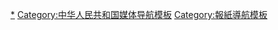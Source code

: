 {{Navbox
|name=机关报
|title=[[中华人民共和国]]中央级、省部级（含各民主党派中央）[[机关报]]
|titlestyle=
|image=
|style=text-align:left;
|bodyclass=hlist
|state=collapsed
|groupstyle=text-align:center;

|group1=[[中国共产党中央委员会|中共中央]]
|list1=
* [[人民日报]]
* [[光明日报]]
* [[经济日报 (中国大陆)|经济日报]]
|group2=[[中共中央直属机构]]
|list2=
* [[中国纪检监察报]]<small>（[[中国共产党中央纪律检查委员会|中央纪委]]）</small>
* [[法治日报]]<small>（[[中共中央政法委员会|中共中央政法委]]）</small>
* [[学习时报]]<small>（[[中共中央党校]]）</small>

|group3=[[国务院组成部门]]
|list3=
* [[中国改革报]]<small>（[[中华人民共和国国家发展和改革委员会|国家发改委]]）</small>
* [[中国教育报]]<small>（[[中华人民共和国教育部|教育部]]）</small>
* [[科技日报]]<small>（[[中华人民共和国科学技术部|科学技术部]]）</small>
* [[中国民族报]]<small>（[[中华人民共和国国家民族事务委员会|国家民委]]）</small>
* [[人民公安报]]<small>（[[中华人民共和国公安部|公安部]]）</small>
* [[中国社会报]]<small>（[[中华人民共和国民政部|民政部]]）</small>
* [[中国财经报]]<small>（[[中华人民共和国财政部|财政部]]）</small>
* [[中国劳动保障报]]<small>（[[中华人民共和国人力资源和社会保障部|人社部]]）</small>
* [[中国自然资源报]]<small>（[[中华人民共和国自然资源部|自然资源部]]）</small>
* [[中国环境报]]<small>（[[中华人民共和国生态环境部|生态环境部]]）</small>
* [[中国建设报]]<small>（[[中华人民共和国住房和城乡建设部|住房和城乡建设部]]）</small>
* [[中国交通报]]<small>（[[中华人民共和国交通运输部|交通运输部]]）</small>
* [[中国水利报]]<small>（[[中华人民共和国水利部|水利部]]）</small>
* [[农民日报]]<small>（[[中华人民共和国农业农村部|农业农村部]]）</small>
* [[国际商报]]<small>（[[中华人民共和国商务部|商务部]]）</small>
* [[中国文化报]]<small>（[[中华人民共和国文化和旅游部|文化和旅游部]]）</small>
* [[健康报]]<small>（[[中华人民共和国国家卫生健康委员会|国家卫健委]]）</small>
* [[中国人口报]]<small>（国家卫健委）</small>
* [[金融时报 (中国)|金融时报]]<small>（[[中国人民银行]]）</small>
* [[中国审计报]]<small>（[[中华人民共和国审计署|国家审计署]]）</small>
* [[中国应急管理报]]<small>（[[中华人民共和国应急管理部|应急管理部]]）</small>
* [[中国旅游报]]<small>（文化和旅游部）</small>

|group4=[[国务院直属机构]]
|list4=
* [[中国市场监管报]]<small>（[[国家市场监督管理总局]]）</small>
* [[中国质量报]]<small>（国家市场监督管理总局）</small>
* [[中国税务报]]<small>（[[国家税务总局]]）</small>
* [[中国体育报]]<small>（[[国家体育总局]]）</small>
* [[中国信息报]]<small>（[[国家统计局]]）</small>
* [[中国绿色时报]]<small>（[[全国绿化委员会]]、[[国家林业和草原局]]）</small>

|group5=[[中华人民共和国司法体制|国家司法机关]]
|list5=
* [[人民法院新闻传媒总社|人民法院报]]<small>（[[中华人民共和国最高人民法院|最高人民法院]]）</small>
* [[检察日报]]<small>（[[中华人民共和国最高人民检察院|最高人民检察院]]）</small>

|group6=[[中华人民共和国国务院|國務院]]派出機構
|list6=
* [[大公报]]<small>（[[中央人民政府駐香港特別行政區聯絡辦公室|香港中聯辦]]）</small>
* [[文匯報 (香港)|文匯報]]<small>（香港中聯辦）</small>
* [[香港商報]]<small>（香港中聯辦）</small>

|group7=[[国务院直属事业单位]]
|list7=
* [[中国科学报|中国科学报 <small>(科学时报)</small>]]<small>（[[中国科学院]]、[[中国工程院]]、[[国家自然科学基金委员会]]）</small>
* [[中国社会科学报]]<small>（[[中国社会科学院]]）</small>
* [[中国经济时报]]<small>（[[国务院发展研究中心]]）</small>
* [[中国气象报]]<small>（[[中国气象局]]）</small>
* [[中国档案报]]<small>（[[中央档案馆|国家档案局]]）</small>

|group8=[[国务院部委管理的国家局]]
|list8=
* [[中国能源报]]<small>（[[国家能源委员会]]、[[国家能源局]]）</small>
* [[中国军工报]]<small>（[[国家国防科技工业局]]）</small>
* [[东方烟草报]]<small>（[[国家烟草专卖局]]）</small>
* [[中国海洋报]]<small>（[[国家海洋局]]）</small>
* [[中国测绘报]]<small>（[[国家测绘地理信息局]]）</small>
* [[中国民航报]]<small>（[[中国民用航空局]]）</small>
* [[中国邮政报]]<small>（[[国家邮政局]]）</small>
* [[中国文物报]]<small>（[[国家文物局]]）</small>
* [[中国医药报]]<small>（[[国家药品监督管理局]]）</small>
* [[中国中医药报]]<small>（[[国家中医药管理局]]）</small>
* [[中国煤炭报]]<small>（[[国家煤矿安全监察局]]）</small>
* [[语言文字报]]<small>（[[国家语言文字工作委员会]]）</small>
* [[中国知识产权报]]<small>（[[國家知識產權局]]）</small>
* [[中国移民管理报]]<small>（[[国家移民管理局]]）</small>

|group9=[[参照公务员法管理机关（单位）]]
|list9=

* [[中华合作时报]]<small>（[[中华全国供销合作总社]]）</small>
* [[工人日报]]<small>（[[中华全国总工会]]）</small>
* [[中国青年报]]<small>（[[中国共产主义青年团中央委员会|共青团中央]]）</small>
* [[中国妇女报]]<small>（[[中华全国妇女联合会|全国妇联]]）</small>
* [[文艺报]]<small>（[[中国文学艺术界联合会|中国文联]]，委托[[中国作家协会|中国作协]]主办）</small>
* [[民主与法制时报]]<small>（[[中国法学会]]）</small>
* [[中国贸易报]]<small>（[[中国国际贸易促进委员会]]）</small>
* [[华夏时报]]<small>（[[中国残疾人联合会|中国残联]]）</small>
* [[中国红十字报]]<small>（[[中国红十字会]]总会）</small>

|group10=[[中国共产党|中共]]各省级[[党委]]
|list10=
* [[北京日报]]（[[中国共产党北京市委员会|北京]]）
* [[解放日报]]（[[中国共产党上海市委员会|上海]]）
* [[天津日报]]（[[中国共产党天津市委员会|天津]]）
* [[重庆日报 (中华人民共和国)|重庆日报]]（[[中国共产党重庆市委员会|重庆]]）
* [[安徽日报]]（[[中国共产党安徽省委员会|安徽]]）
* [[福建日报]]（[[中国共产党福建省委员会|福建]]）
* [[甘肃日报]]（[[中国共产党甘肃省委员会|甘肃]]）
* [[南方日报]]（[[中国共产党广东省委员会|广东]]）
* [[广西日报]]（[[中国共产党广西壮族自治区委员会|广西]]）
* [[贵州日报]]（[[中国共产党贵州省委员会|贵州]]）
* [[海南日报]]（[[中国共产党海南省委员会|海南]]）
* [[河北日報]]（[[中国共产党河北省委员会|河北]]）
* [[河南日报]]（[[中国共产党河南省委员会|河南]]）
* [[黑龙江日报]]（[[中国共产党黑龙江省委员会|黑龙江]]）
* [[湖北日报]]（[[中国共产党湖北省委员会|湖北]]）
* [[湖南日报]]（[[中国共产党湖南省委员会|湖南]]）
* [[吉林日报]]（[[中国共产党吉林省委员会|吉林]]）
* [[新华日报]]（[[中国共产党江苏省委员会|江苏]]）
* [[江西日报]]（[[中国共产党江西省委员会|江西]]）
* [[辽宁日报]]（[[中国共产党辽宁省委员会|辽宁]]）
* [[内蒙古日报]]（[[中国共产党内蒙古自治区委员会|内蒙古]]）
* [[宁夏日报]]（[[中国共产党宁夏回族自治区委员会|宁夏]]）
* [[青海日报]]（[[中国共产党青海省委员会|青海]]）
* [[大众日报]]（[[中国共产党山东省委员会|山东]]）
* [[山西日报]]（[[中国共产党山西省委员会|山西]]）
* [[陕西日报]]（[[中国共产党陕西省委员会|陕西]]）
* [[四川日报]]（[[中国共产党四川省委员会|四川]]）
* [[西藏日报]]（[[中国共产党西藏自治区委员会|西藏]]）
* [[新疆日报]]（[[中国共产党新疆维吾尔自治区委员会|新疆]]）
* [[云南日报]]（[[中国共产党云南省委员会|云南]]）
* [[浙江日报]]（[[中国共产党浙江省委员会|浙江]]）
* [[兵团日报]]（[[中国共产党新疆生产建设兵团委员会|新疆兵团]]）

|group11=各[[民主党派]][[中央委员会|中央]]<br />和[[中华全国工商业联合会|全国工商联]]
|list11=
* [[人民政协报]]<small>（[[中国人民政治协商会议全国委员会|全国政协]]）</small>
* [[团结报]]<small>（[[中国国民党革命委员会|民革]]）</small>
* [[群言]]<small>（[[中国民主同盟|民盟]]）</small>
* [[经济界]]<small>（[[中国民主建国会|民建]]）</small>
* [[民主 (杂志)|民主]]<small>（[[中国民主促进会|民进]]）</small>
* [[前进论坛]]<small>（[[中国农工民主党|农工党]]）</small>
* [[中国致公]]<small>（[[中国致公党|致公党]]）</small>
* [[九三中央社讯]]<small>（[[九三学社]]）</small>
* [[台盟 (刊物)|台盟]]<small>（[[台湾民主自治同盟|台盟]]）</small>
* [[中华工商时报]]<small>（全国工商联）</small>

|group12=全军和武警部队
|list12=
* [[解放軍報]]<small>（[[中央军事委员会|中央军委]]）</small>
* [[人民陆军]]<small>（[[中国人民解放军陆军|陆军]]）</small>
* [[人民海军 (报纸)|人民海军]]<small>（[[中国人民解放军海军|海军]]）</small>
* [[空军报]]<small>（[[中国人民解放军空军|空军]]）</small>
* [[火箭兵报]]<small>（[[中国人民解放军火箭军|火箭军]]）</small>
* [[人民武警报]]<small>（[[中国人民武装警察部队|武警部队]]）</small>

|belowstyle = text-align: center;
|below =
* 参见：'''[[机关刊物|机关报]]'''
* [[中國共產黨黨報黨刊]]
}}<noinclude>

[[Category:中华人民共和国机关报|*]]
[[Category:中华人民共和国媒体导航模板]]
[[Category:報紙導航模板]]
</noinclude>